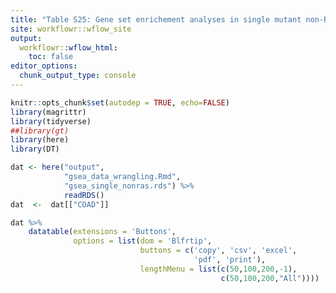 ```yaml
---
title: "Table S25: Gene set enrichement analyses in single mutant non-RAS gene vs. wild-type colon adenocarcinomas."
site: workflowr::wflow_site
output:
  workflowr::wflow_html:
    toc: false
editor_options:
  chunk_output_type: console
---
```


```r
knitr::opts_chunk$set(autodep = TRUE, echo=FALSE)
library(magrittr)
library(tidyverse)
##library(gt)
library(here)
library(DT)
```



```r
dat <- here("output",
            "gsea_data_wrangling.Rmd",
            "gsea_single_nonras.rds") %>%
            readRDS()
dat  <-  dat[["COAD"]]
```


```r

dat %>%
    datatable(extensions = 'Buttons',
              options = list(dom = 'Blfrtip',
                             buttons = c('copy', 'csv', 'excel',
                                         'pdf', 'print'),
                             lengthMenu = list(c(50,100,200,-1),
                                               c(50,100,200,"All"))))
```
